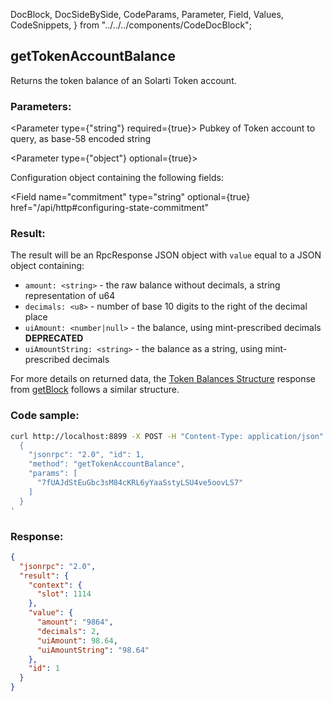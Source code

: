   DocBlock,
  DocSideBySide,
  CodeParams,
  Parameter,
  Field,
  Values,
  CodeSnippets,
} from "../../../components/CodeDocBlock";

<DocBlock>

## getTokenAccountBalance

Returns the token balance of an Solarti Token account.

<DocSideBySide>
<CodeParams>

### Parameters:

<Parameter type={"string"} required={true}>
  Pubkey of Token account to query, as base-58 encoded string
</Parameter>

<Parameter type={"object"} optional={true}>

Configuration object containing the following fields:

<Field
  name="commitment"
  type="string"
  optional={true}
  href="/api/http#configuring-state-commitment"
></Field>

</Parameter>

### Result:

The result will be an RpcResponse JSON object with `value` equal to a JSON object containing:

- `amount: <string>` - the raw balance without decimals, a string representation of u64
- `decimals: <u8>` - number of base 10 digits to the right of the decimal place
- `uiAmount: <number|null>` - the balance, using mint-prescribed decimals **DEPRECATED**
- `uiAmountString: <string>` - the balance as a string, using mint-prescribed decimals

For more details on returned data, the [Token Balances Structure](#token-balances-structure)
response from [getBlock](#getblock) follows a similar structure.

</CodeParams>

<CodeSnippets>

### Code sample:

```bash
curl http://localhost:8899 -X POST -H "Content-Type: application/json" -d '
  {
    "jsonrpc": "2.0", "id": 1,
    "method": "getTokenAccountBalance",
    "params": [
      "7fUAJdStEuGbc3sM84cKRL6yYaaSstyLSU4ve5oovLS7"
    ]
  }
'
```

### Response:

```json
{
  "jsonrpc": "2.0",
  "result": {
    "context": {
      "slot": 1114
    },
    "value": {
      "amount": "9864",
      "decimals": 2,
      "uiAmount": 98.64,
      "uiAmountString": "98.64"
    },
    "id": 1
  }
}
```

</CodeSnippets>
</DocSideBySide>
</DocBlock>
